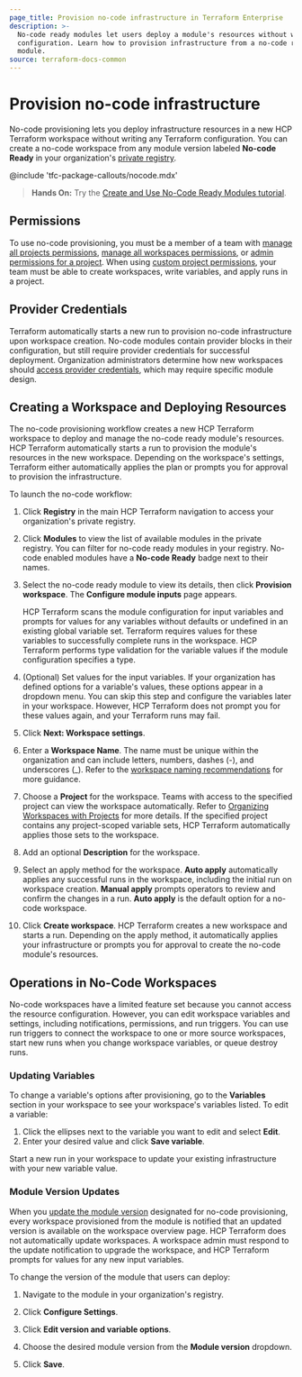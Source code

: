 ```yaml
---
page_title: Provision no-code infrastructure in Terraform Enterprise
description: >-
  No-code ready modules let users deploy a module's resources without writing
  configuration. Learn how to provision infrastructure from a no-code ready
  module.
source: terraform-docs-common
---
```


# Provision no-code infrastructure

No-code provisioning lets you deploy infrastructure resources in a new HCP Terraform workspace without writing any Terraform configuration. You can create a no-code workspace from any module version labeled **No-code Ready** in your organization's [private registry](/terraform/enterprise/registry).

<!-- BEGIN: TFC:only name:pnp-callout -->

@include 'tfc-package-callouts/nocode.mdx'

<!-- END: TFC:only name:pnp-callout -->

> **Hands On:** Try the [Create and Use No-Code Ready Modules tutorial](/terraform/tutorials/cloud/no-code-provisioning).

## Permissions

To use no-code provisioning, you must be a member of a team with [manage all projects permissions](/terraform/enterprise/users-teams-organizations/permissions#manage-all-projects), [manage all workspaces permissions](/terraform/enterprise/users-teams-organizations/permissions#manage-all-workspaces), or [admin permissions for a project](/terraform/enterprise/users-teams-organizations/permissions#project-admins). When using [custom project permissions](/terraform/enterprise/users-teams-organizations/permissions#custom-project-permissions), your team must be able to create workspaces, write variables, and apply runs in a project.

## Provider Credentials

Terraform automatically starts a new run to provision no-code infrastructure upon workspace creation. No-code modules contain provider blocks in their configuration, but still require provider credentials for successful deployment. Organization administrators determine how new workspaces should [access provider credentials](/terraform/enterprise/no-code-provisioning/module-design#provider-credentials), which may require specific module design.

## Creating a Workspace and Deploying Resources

The no-code provisioning workflow creates a new HCP Terraform workspace to deploy and manage the no-code ready module's resources. HCP Terraform automatically starts a run to provision the module's resources in the new workspace. Depending on the workspace's settings, Terraform either automatically applies the plan or prompts you for approval to provision the infrastructure.

To launch the no-code workflow:

1.  Click **Registry** in the main HCP Terraform navigation to access your organization's private registry.

2.  Click **Modules** to view the list of available modules in the private registry. You can filter for no-code ready modules in your registry. No-code enabled modules have a **No-code Ready** badge next to their names.

3.  Select the no-code ready module to view its details, then click **Provision workspace**. The **Configure module inputs** page appears.

     HCP Terraform scans the module configuration for input variables and prompts for values for any variables without defaults or undefined in an existing global variable set. Terraform requires values for these variables to successfully complete runs in the workspace. HCP Terraform performs type validation for the variable values if the module configuration specifies a type.

4.  (Optional) Set values for the input variables. If your organization has defined options for a variable's values, these options appear in a dropdown menu. You can skip this step and configure the variables later in your workspace. However, HCP Terraform does not prompt you for these values again, and your Terraform runs may fail.

5.  Click **Next: Workspace settings**.

6.  Enter a **Workspace Name**. The name must be unique within the organization and can include letters, numbers, dashes (-), and underscores (\_). Refer to the [workspace naming recommendations](/terraform/enterprise/workspaces/create#workspace-naming) for more guidance.

7.  Choose a **Project** for the workspace. Teams with access to the specified project can view the workspace automatically. Refer to [Organizing Workspaces with Projects](/terraform/enterprise/projects/manage) for more details. If the specified project contains any project-scoped variable sets, HCP Terraform automatically applies those sets to the workspace.

8.  Add an optional **Description** for the workspace.

9.  Select an apply method for the workspace. **Auto apply** automatically applies any successful runs in the workspace, including the initial run on workspace creation. **Manual apply** prompts operators to review and confirm the changes in a run. **Auto apply** is the default option for a no-code workspace.

10. Click **Create workspace**. HCP Terraform creates a new workspace and starts a run. Depending on the apply method, it automatically applies your infrastructure or prompts you for approval to create the no-code module's resources.

## Operations in No-Code Workspaces

No-code workspaces have a limited feature set because you cannot access the resource configuration. However, you can edit workspace variables and settings, including notifications, permissions, and run triggers. You can use run triggers to connect the workspace to one or more source workspaces, start new runs when you change workspace variables, or queue destroy runs.

### Updating Variables

To change a variable's options after provisioning, go to the **Variables** section in your workspace to see your workspace's variables listed. To edit a variable:

1.  Click the ellipses next to the variable you want to edit and select **Edit**.
2.  Enter your desired value and click **Save variable**.

Start a new run in your workspace to update your existing infrastructure with your new variable value.

### Module Version Updates

When you [update the module version](/terraform/enterprise/no-code-provisioning/module-design#updating-a-module-s-version) designated for no-code provisioning, every workspace provisioned from the module is notified that an updated version is available on the workspace overview page. HCP Terraform does not automatically update workspaces. A workspace admin must respond to the update notification to upgrade the workspace, and HCP Terraform prompts for values for any new input variables.

To change the version of the module that users can deploy:

1.  Navigate to the module in your organization's registry.

2.  Click **Configure Settings**.

3.  Click **Edit version and variable options**.

4.  Choose the desired module version from the **Module version** dropdown.

5.  Click **Save**.
